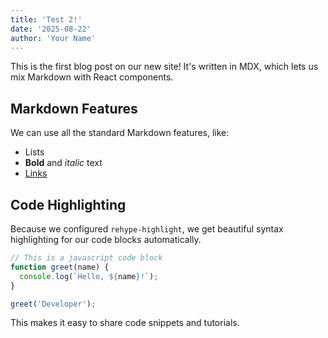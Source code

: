 ```yaml
---
title: 'Test 2!'
date: '2025-08-22'
author: 'Your Name'
---
```


This is the first blog post on our new site! It's written in MDX, which lets us mix Markdown with React components.

## Markdown Features

We can use all the standard Markdown features, like:

- Lists
- **Bold** and _italic_ text
- [Links](https://onebuffalolabs.com)

## Code Highlighting

Because we configured `rehype-highlight`, we get beautiful syntax highlighting for our code blocks automatically.

```javascript
// This is a javascript code block
function greet(name) {
  console.log(`Hello, ${name}!`);
}

greet('Developer');
```

This makes it easy to share code snippets and tutorials.
